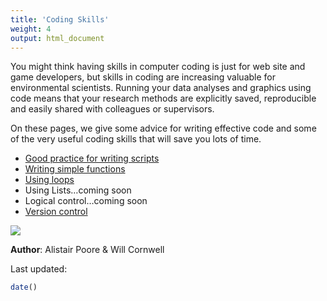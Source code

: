 ```yaml
---
title: 'Coding Skills'
weight: 4
output: html_document
---
```


You might think having skills in computer coding is just for web site and game developers, but skills in coding are increasing valuable for environmental scientists. Running your data analyses and graphics using code means that your research methods are explicitly saved, reproducible and easily shared with colleagues or supervisors.

On these pages, we give some advice for writing effective code and some of the very useful coding skills that will save you lots of time.

* [Good practice for writing scripts](good-practice/)
* [Writing simple functions](writing-functions/)  
* [Using loops](loops/)
* Using Lists...coming soon
* Logical control...coming soon
* [Version control](version-control/)

![](Coding_image.jpg)

**Author**: Alistair Poore & Will Cornwell

Last updated:
```r
date()
```
